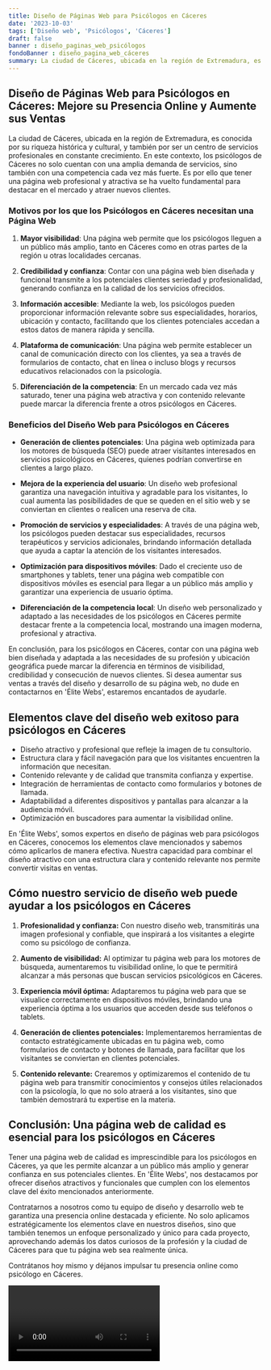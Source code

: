 ```yaml
---
title: Diseño de Páginas Web para Psicólogos en Cáceres
date: '2023-10-03'
tags: ['Diseño web', 'Psicólogos', 'Cáceres']
draft: false
banner : diseño_paginas_web_psicólogos
fondoBanner : diseño_pagina_web_cáceres
summary: La ciudad de Cáceres, ubicada en la región de Extremadura, es conocida por su riqueza histórica y cultural, y también por ser un centro de servicios profesionales en constante crecimiento. En este contexto, los psicólogos de Cáceres no solo cuentan con una amplia demanda de servicios, sino también con una competencia cada vez más fuerte. Es por ello que tener una página web profesional y atractiva se ha vuelto fundamental para destacar en el mercado y atraer nuevos clientes.
---
```


## **Diseño de Páginas Web para Psicólogos en Cáceres: Mejore su Presencia Online y Aumente sus Ventas**

La ciudad de Cáceres, ubicada en la región de Extremadura, es conocida por su riqueza histórica y cultural, y también por ser un centro de servicios profesionales en constante crecimiento. En este contexto, los psicólogos de Cáceres no solo cuentan con una amplia demanda de servicios, sino también con una competencia cada vez más fuerte. Es por ello que tener una página web profesional y atractiva se ha vuelto fundamental para destacar en el mercado y atraer nuevos clientes.

### **Motivos por los que los Psicólogos en Cáceres necesitan una Página Web**

1. **Mayor visibilidad**: Una página web permite que los psicólogos lleguen a un público más amplio, tanto en Cáceres como en otras partes de la región u otras localidades cercanas.

2. **Credibilidad y confianza**: Contar con una página web bien diseñada y funcional transmite a los potenciales clientes seriedad y profesionalidad, generando confianza en la calidad de los servicios ofrecidos.

3. **Información accesible**: Mediante la web, los psicólogos pueden proporcionar información relevante sobre sus especialidades, horarios, ubicación y contacto, facilitando que los clientes potenciales accedan a estos datos de manera rápida y sencilla.

4. **Plataforma de comunicación**: Una página web permite establecer un canal de comunicación directo con los clientes, ya sea a través de formularios de contacto, chat en línea o incluso blogs y recursos educativos relacionados con la psicología.

5. **Diferenciación de la competencia**: En un mercado cada vez más saturado, tener una página web atractiva y con contenido relevante puede marcar la diferencia frente a otros psicólogos en Cáceres.

### **Beneficios del Diseño Web para Psicólogos en Cáceres**

- **Generación de clientes potenciales**: Una página web optimizada para los motores de búsqueda (SEO) puede atraer visitantes interesados en servicios psicológicos en Cáceres, quienes podrían convertirse en clientes a largo plazo.

- **Mejora de la experiencia del usuario**: Un diseño web profesional garantiza una navegación intuitiva y agradable para los visitantes, lo cual aumenta las posibilidades de que se queden en el sitio web y se conviertan en clientes o realicen una reserva de cita.

- **Promoción de servicios y especialidades**: A través de una página web, los psicólogos pueden destacar sus especialidades, recursos terapéuticos y servicios adicionales, brindando información detallada que ayuda a captar la atención de los visitantes interesados.

- **Optimización para dispositivos móviles**: Dado el creciente uso de smartphones y tablets, tener una página web compatible con dispositivos móviles es esencial para llegar a un público más amplio y garantizar una experiencia de usuario óptima.

- **Diferenciación de la competencia local**: Un diseño web personalizado y adaptado a las necesidades de los psicólogos en Cáceres permite destacar frente a la competencia local, mostrando una imagen moderna, profesional y atractiva.

En conclusión, para los psicólogos en Cáceres, contar con una página web bien diseñada y adaptada a las necesidades de su profesión y ubicación geográfica puede marcar la diferencia en términos de visibilidad, credibilidad y consecución de nuevos clientes. Si desea aumentar sus ventas a través del diseño y desarrollo de su página web, no dude en contactarnos en 'Élite Webs', estaremos encantados de ayudarle.

  


<GifSeo />

<Cta />

## Elementos clave del diseño web exitoso para psicólogos en Cáceres

- Diseño atractivo y profesional que refleje la imagen de tu consultorio.
- Estructura clara y fácil navegación para que los visitantes encuentren la información que necesitan.
- Contenido relevante y de calidad que transmita confianza y expertise.
- Integración de herramientas de contacto como formularios y botones de llamada.
- Adaptabilidad a diferentes dispositivos y pantallas para alcanzar a la audiencia móvil.
- Optimización en buscadores para aumentar la visibilidad online.

En 'Élite Webs', somos expertos en diseño de páginas web para psicólogos en Cáceres, conocemos los elementos clave mencionados y sabemos cómo aplicarlos de manera efectiva. Nuestra capacidad para combinar el diseño atractivo con una estructura clara y contenido relevante nos permite convertir visitas en ventas.

## Cómo nuestro servicio de diseño web puede ayudar a los psicólogos en Cáceres

1. **Profesionalidad y confianza:** Con nuestro diseño web, transmitirás una imagen profesional y confiable, que inspirará a los visitantes a elegirte como su psicólogo de confianza.

2. **Aumento de visibilidad:** Al optimizar tu página web para los motores de búsqueda, aumentaremos tu visibilidad online, lo que te permitirá alcanzar a más personas que buscan servicios psicológicos en Cáceres.

3. **Experiencia móvil óptima:** Adaptaremos tu página web para que se visualice correctamente en dispositivos móviles, brindando una experiencia óptima a los usuarios que acceden desde sus teléfonos o tablets.

4. **Generación de clientes potenciales:** Implementaremos herramientas de contacto estratégicamente ubicadas en tu página web, como formularios de contacto y botones de llamada, para facilitar que los visitantes se conviertan en clientes potenciales.

5. **Contenido relevante:** Crearemos y optimizaremos el contenido de tu página web para transmitir conocimientos y consejos útiles relacionados con la psicología, lo que no solo atraerá a los visitantes, sino que también demostrará tu expertise en la materia.

## Conclusión: Una página web de calidad es esencial para los psicólogos en Cáceres

Tener una página web de calidad es imprescindible para los psicólogos en Cáceres, ya que les permite alcanzar a un público más amplio y generar confianza en sus potenciales clientes. En 'Élite Webs', nos destacamos por ofrecer diseños atractivos y funcionales que cumplen con los elementos clave del éxito mencionados anteriormente.

Contratarnos a nosotros como tu equipo de diseño y desarrollo web te garantiza una presencia online destacada y eficiente. No solo aplicamos estratégicamente los elementos clave en nuestros diseños, sino que también tenemos un enfoque personalizado y único para cada proyecto, aprovechando además los datos curiosos de la profesión y la ciudad de Cáceres para que tu página web sea realmente única.

Contrátanos hoy mismo y déjanos impulsar tu presencia online como psicólogo en Cáceres.

<Video />

<CtaBot job='Psicólogos' city='Cáceres'/>

<Gmaps query='Cáceres+españa+maps' />